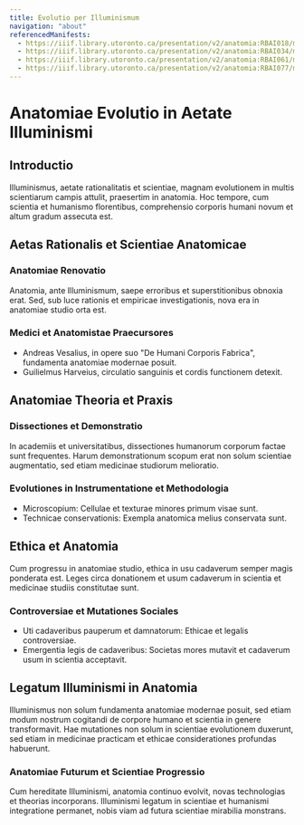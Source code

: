 ```yaml
---
title: Evolutio per Illuminismum
navigation: "about"
referencedManifests:
  - https://iiif.library.utoronto.ca/presentation/v2/anatomia:RBAI018/manifest
  - https://iiif.library.utoronto.ca/presentation/v2/anatomia:RBAI034/manifest
  - https://iiif.library.utoronto.ca/presentation/v2/anatomia:RBAI061/manifest
  - https://iiif.library.utoronto.ca/presentation/v2/anatomia:RBAI077/manifest
---
```


# Anatomiae Evolutio in Aetate Illuminismi

## Introductio

Illuminismus, aetate rationalitatis et scientiae, magnam evolutionem in multis scientiarum campis attulit, praesertim in anatomia. Hoc tempore, cum scientia et humanismo florentibus, comprehensio corporis humani novum et altum gradum assecuta est.

<Viewer iiifContent="https://iiif.library.utoronto.ca/presentation/v2/anatomia:RBAI018/manifest" />

## Aetas Rationalis et Scientiae Anatomicae

### Anatomiae Renovatio

Anatomia, ante Illuminismum, saepe erroribus et superstitionibus obnoxia erat. Sed, sub luce rationis et empiricae investigationis, nova era in anatomiae studio orta est.

### Medici et Anatomistae Praecursores

- Andreas Vesalius, in opere suo "De Humani Corporis Fabrica", fundamenta anatomiae modernae posuit.
- Guilielmus Harveius, circulatio sanguinis et cordis functionem detexit.

<Viewer iiifContent="https://iiif.library.utoronto.ca/presentation/v2/anatomia:RBAI034/manifest" />

## Anatomiae Theoria et Praxis

### Dissectiones et Demonstratio

In academiis et universitatibus, dissectiones humanorum corporum factae sunt frequentes. Harum demonstrationum scopum erat non solum scientiae augmentatio, sed etiam medicinae studiorum melioratio.

### Evolutiones in Instrumentatione et Methodologia

- Microscopium: Cellulae et texturae minores primum visae sunt.
- Technicae conservationis: Exempla anatomica melius conservata sunt.

<Viewer iiifContent="https://iiif.library.utoronto.ca/presentation/v2/anatomia:RBAI061/manifest" />

## Ethica et Anatomia

Cum progressu in anatomiae studio, ethica in usu cadaverum semper magis ponderata est. Leges circa donationem et usum cadaverum in scientia et medicinae studiis constitutae sunt.

### Controversiae et Mutationes Sociales

- Uti cadaveribus pauperum et damnatorum: Ethicae et legalis controversiae.
- Emergentia legis de cadaveribus: Societas mores mutavit et cadaverum usum in scientia acceptavit.

<Viewer iiifContent="https://iiif.library.utoronto.ca/presentation/v2/anatomia:RBAI077/manifest" />

## Legatum Illuminismi in Anatomia

Illuminismus non solum fundamenta anatomiae modernae posuit, sed etiam modum nostrum cogitandi de corpore humano et scientia in genere transformavit. Hae mutationes non solum in scientiae evolutionem duxerunt, sed etiam in medicinae practicam et ethicae considerationes profundas habuerunt.

### Anatomiae Futurum et Scientiae Progressio

Cum hereditate Illuminismi, anatomia continuo evolvit, novas technologias et theorias incorporans. Illuminismi legatum in scientiae et humanismi integratione permanet, nobis viam ad futura scientiae mirabilia monstrans.
